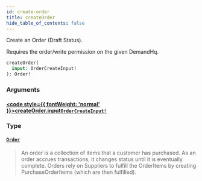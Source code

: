 ```yaml
---
id: create-order
title: createOrder
hide_table_of_contents: false
---
```








Create an Order (Draft Status).
                
Requires the order/write permission on the given DemandHq.

```graphql
createOrder(
  input: OrderCreateInput!
): Order!
```


### Arguments

#### [<code style={{ fontWeight: 'normal' }}>createOrder.<b>input</b></code>](#)<Bullet />[`OrderCreateInput!`](/demand/api/graphql-admin/reference/inputs/order-create-input) <Badge class="secondary" text="non-null"/> <Badge class="secondary" text="input"/>
> 
> 

### Type

#### [`Order`](/demand/api/graphql-admin/reference/objects/order) <Badge class="secondary" text="object"/>
> An order is a collection of items that a customer has purchased.
As an order accrues transactions, it changes status until it is eventually complete.
Orders rely on Suppliers to fulfill the OrderItems by creating PurchaseOrderItems (which are then fulfilled).
> 





